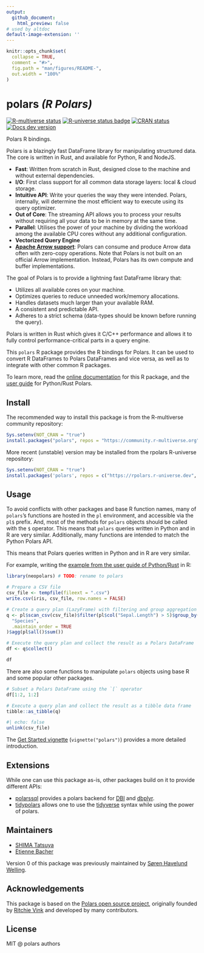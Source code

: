 ```yaml
---
output:
  github_document:
    html_preview: false
# used by altdoc
default-image-extension: ''
---
```


<!-- README.md is generated from README.Rmd. Please edit that file -->

```r
knitr::opts_chunk$set(
  collapse = TRUE,
  comment = "#>",
  fig.path = "man/figures/README-",
  out.width = "100%"
)
```

# polars _(R Polars)_

<!-- TODO: add link to discord -->

<!-- badges: start -->
[![R-multiverse status](https://img.shields.io/badge/dynamic/json?url=https%3A%2F%2Fcommunity.r-multiverse.org%2Fapi%2Fpackages%2Fpolars&query=%24.Version&label=r-multiverse)](https://community.r-multiverse.org/polars)
[![R-universe status badge](https://rpolars.r-universe.dev/badges/polars)](https://rpolars.r-universe.dev)
[![CRAN status](https://www.r-pkg.org/badges/version/polars)](https://CRAN.R-project.org/package=polars)
[![Docs dev version](https://img.shields.io/badge/docs-dev-blue.svg)](https://pola-rs.github.io/r-polars)
<!-- badges: end -->

Polars R bindings.

Polars is a blazingly fast DataFrame library for manipulating structured data. The core is written
in Rust, and available for Python, R and NodeJS.

- **Fast**: Written from scratch in Rust, designed close to the machine and without external
  dependencies.
- **I/O**: First class support for all common data storage layers: local & cloud storage.
- **Intuitive API**: Write your queries the way they were intended. Polars, internally, will
  determine the most efficient way to execute using its query optimizer.
- **Out of Core**: The streaming API allows you to process your results without requiring all your
  data to be in memory at the same time.
- **Parallel**: Utilises the power of your machine by dividing the workload among the available CPU
  cores without any additional configuration.
- **Vectorized Query Engine**
- **[Apache Arrow support](https://arrow.apache.org/)**: Polars can consume and produce Arrow data
  often with zero-copy operations. Note that Polars is not built on an official Arrow implementation.
  Instead, Polars has its own compute and buffer implementations.

The goal of Polars is to provide a lightning fast DataFrame library that:

- Utilizes all available cores on your machine.
- Optimizes queries to reduce unneeded work/memory allocations.
- Handles datasets much larger than your available RAM.
- A consistent and predictable API.
- Adheres to a strict schema (data-types should be known before running the query).

Polars is written in Rust which gives it C/C++ performance and allows it to fully control
performance-critical parts in a query engine.

This `polars` R package provides the R bindings for Polars.
It can be used to convert R DataFrames to Polars DataFrames and vice versa,
as well as to integrate with other common R packages.

To learn more, read the [online documentation](https://pola-rs.github.io/r-polars/) for this R package,
and the [user guide](https://docs.pola.rs/) for Python/Rust Polars.

## Install

The recommended way to install this package is from the R-multiverse community repository:

```r
Sys.setenv(NOT_CRAN = "true")
install.packages("polars", repos = "https://community.r-multiverse.org")
```

More recent (unstable) version may be installed from the rpolars R-universe repository:

```r
Sys.setenv(NOT_CRAN = "true")
install.packages('polars', repos = c("https://rpolars.r-universe.dev", "https://cloud.r-project.org"))
```

<!-- TODO: link to the installation vignette -->

## Usage

To avoid conflicts with other packages and base R function names, many of `polars`'s
functions are hosted in the `pl` environment, and accessible via the `pl$` prefix.
And, most of the methods for `polars` objects should be called with the `$` operator.
This means that `polars` queries written in Python and in R are very similar.
Additionally, many functions are intended to match the Python Polars API.

This means that Polars queries written in Python and in R are very similar.

For example, writing the [example from the user guide of Python/Rust](https://docs.pola.rs/#example)
in R:

```r
library(neopolars) # TODO: rename to polars

# Prepare a CSV file
csv_file <- tempfile(fileext = ".csv")
write.csv(iris, csv_file, row.names = FALSE)

# Create a query plan (LazyFrame) with filtering and group aggregation
q <- pl$scan_csv(csv_file)$filter(pl$col("Sepal.Length") > 5)$group_by(
  "Species",
  .maintain_order = TRUE
)$agg(pl$all()$sum())

# Execute the query plan and collect the result as a Polars DataFrame
df <- q$collect()

df
```

There are also some functions to manipulate `polars` objects using base R and some popular other packages.

```r
# Subset a Polars DataFrame using the `[` operator
df[1:2, 1:2]

# Execute a query plan and collect the result as a tibble data frame
tibble::as_tibble(q)
```

```r
#| echo: false
unlink(csv_file)
```

The [Get Started vignette](https://pola-rs.github.io/r-polars/vignettes/polars.html)
(`vignette("polars")`) provides a more detailed introduction.

## Extensions

While one can use this package as-is, other packages build on it to
provide different APIs:

- [polarssql](https://rpolars.github.io/r-polarssql/) provides a polars
  backend for [DBI](https://dbi.r-dbi.org/) and [dbplyr](https://dbplyr.tidyverse.org/).
- [tidypolars](https://tidypolars.etiennebacher.com/) allows one to
  use the [tidyverse](https://www.tidyverse.org/) syntax while using the power of polars.

## Maintainers

- [SHIMA Tatsuya](https://github.com/eitsupi)
- [Etienne Bacher](https://github.com/etiennebacher)

Version 0 of this package was previously maintained by [Søren Havelund Welling](https://github.com/sorhawell).
<!-- TODO: link to the v0 branch -->

## Acknowledgements

This package is based on the [Polars open source project](https://github.com/pola-rs/polars),
originally founded by [Ritchie Vink](https://github.com/ritchie46) and developed by many contributors.

## License

MIT @ polars authors
